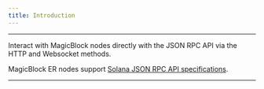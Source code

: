 ```yaml
---
title: Introduction
---
```


---

Interact with MagicBlock nodes directly with the JSON RPC API via the HTTP and Websocket methods.

MagicBlock ER nodes support [Solana JSON RPC API specifications](https://solana.com/docs/rpc).

---

